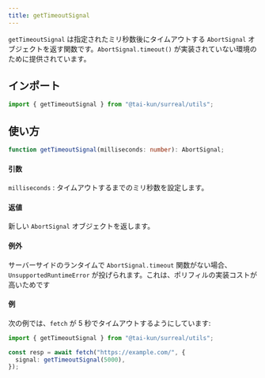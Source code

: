```yaml
---
title: getTimeoutSignal
---
```


`getTimeoutSignal` は指定されたミリ秒数後にタイムアウトする `AbortSignal` オブジェクトを返す関数です。`AbortSignal.timeout()` が実装されていない環境のために提供されています。

## インポート

```ts
import { getTimeoutSignal } from "@tai-kun/surreal/utils";
```

## 使い方

```ts
function getTimeoutSignal(milliseconds: number): AbortSignal;
```

#### 引数

`milliseconds`
:   タイムアウトするまでのミリ秒数を設定します。

#### 返値

新しい `AbortSignal` オブジェクトを返します。

#### 例外

サーバーサイドのランタイムで `AbortSignal.timeout` 関数がない場合、`UnsupportedRuntimeError` が投げられます。これは、ポリフィルの実装コストが高いためです

#### 例

次の例では、`fetch` が 5 秒でタイムアウトするようにしています:

```ts
import { getTimeoutSignal } from "@tai-kun/surreal/utils";

const resp = await fetch("https://example.com/", {
  signal: getTimeoutSignal(5000),
});
```
